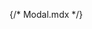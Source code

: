 {/* Modal.mdx */}
 
 

<Title  /> 

<Subtitle />

## Basic Modal

You should use specific components for modal content: `ModalTitle`, `ModalContent`, and `ModalActions`.

You can use check each component in the storybook to see how they work.

<Canvas of={ModalStories.Primary} withToolbar layout='centered'/>

## API

<ArgTypes sort='alpha' />

<ForwardRefNote />